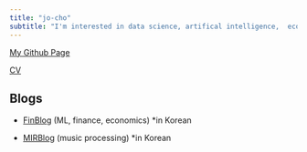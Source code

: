 ```yaml
---
title: "jo-cho"
subtitle: "I'm interested in data science, artifical intelligence,  economics, and music. "
---
```


[My Github Page](https://github.com/jo-cho)

[CV](cv.qmd)

## Blogs

-   [FinBlog](https://jo-cho.github.io/FinBlog/) (ML, finance, economics) \*in Korean

-   [MIRBlog](https://jo-cho.github.io/MIRBlog/) (music processing) \*in Korean
